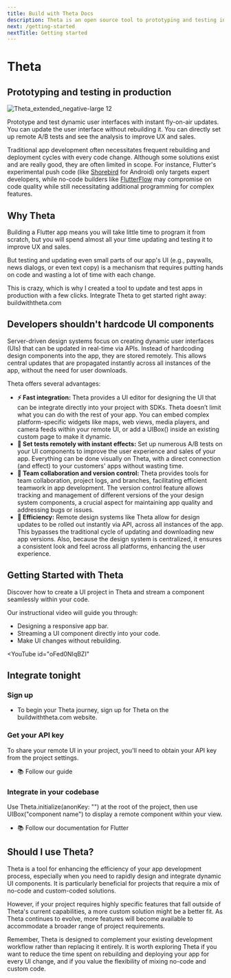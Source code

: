 ```yaml
---
title: Build with Theta Docs
description: Theta is an open source tool to prototyping and testing in production
next: /getting-started
nextTitle: Getting started
---
```


# Theta

## Prototyping and testing in production

![Theta_extended_negative-large 12](https://github.com/buildwiththeta/buildwiththeta/assets/49411143/ec0a50fc-e946-4750-95c5-1af84776f461)

Prototype and test dynamic user interfaces with instant fly-on-air updates. You can update the user interface without rebuilding it. You can directly set up remote A/B tests and see the analysis to improve UX and sales.

Traditional app development often necessitates frequent rebuilding and deployment cycles with every code change. Although some solutions exist and are really good, they are often limited in scope. For instance, Flutter's experimental push code (like [Shorebird](https://shorebird.dev) for Android) only targets expert developers, while no-code builders like [FlutterFlow](https://flutterflow.io) may compromise on code quality while still necessitating additional programming for complex features.

## Why Theta

Building a Flutter app means you will take little time to program it from scratch, but you will spend almost all your time updating and testing it to improve UX and sales.

But testing and updating even small parts of our app's UI (e.g., paywalls, news dialogs, or even text copy) is a mechanism that requires putting hands on code and wasting a lot of time with each change.

This is crazy, which is why I created a tool to update and test apps in production with a few clicks. Integrate Theta to get started right away: buildwiththeta.com

## Developers shouldn't hardcode UI components

Server-driven design systems focus on creating dynamic user interfaces (UIs) that can be updated in real-time via APIs. Instead of hardcoding design components into the app, they are stored remotely. This allows central updates that are propagated instantly across all instances of the app, without the need for user downloads.

Theta offers several advantages:

- **⚡️ Fast integration:** Theta provides a UI editor for designing the UI that can be integrate directly into your project with SDKs. Theta doesn’t limit what you can do with the rest of your app. You can embed complex platform-specific widgets like maps, web views, media players, and camera feeds within your remote UI, or add a UIBox() inside an existing custom page to make it dynamic.
- **🔀 Set tests remotely with instant effects:** Set up numerous A/B tests on your UI components to improve the user experience and sales of your app. Everything can be done visually on Theta, with a direct connection (and effect) to your customers' apps without wasting time.
- **🧋 Team collaboration and version control:** Theta provides tools for team collaboration, project logs, and branches, facilitating efficient teamwork in app development. The version control feature allows tracking and management of different versions of the your design system components, a crucial aspect for maintaining app quality and addressing bugs or issues.
- **💫 Efficiency:** Remote design systems like Theta allow for design updates to be rolled out instantly via API, across all instances of the app. This bypasses the traditional cycle of updating and downloading new app versions. Also, because the design system is centralized, it ensures a consistent look and feel across all platforms, enhancing the user experience.

## Getting Started with Theta

Discover how to create a UI project in Theta and stream a component seamlessly within your code.

Our instructional video will guide you through:

- Designing a responsive app bar.
- Streaming a UI component directly into your code.
- Make UI changes without rebuilding.

<YouTube id="oFed0NIqBZI" 

## Integrate tonight

### Sign up

- To begin your Theta journey, sign up for Theta on the buildwiththeta.com website.

### Get your API key

To share your remote UI in your project, you'll need to obtain your API key from the project settings.
- 📚 Follow our guide

### Integrate in your codebase

Use Theta.initialize(anonKey: "") at the root of the project, then use UIBox("component name") to display a remote component within your view.
- 📚 Follow our documentation for Flutter

## Should I use Theta?

Theta is a tool for enhancing the efficiency of your app development process, especially when you need to rapidly design and integrate dynamic UI components. It is particularly beneficial for projects that require a mix of no-code and custom-coded solutions. 

However, if your project requires highly specific features that fall outside of Theta's current capabilities, a more custom solution might be a better fit. As Theta continues to evolve, more features will become available to accommodate a broader range of project requirements. 

Remember, Theta is designed to complement your existing development workflow rather than replacing it entirely. It is worth exploring Theta if you want to reduce the time spent on rebuilding and deploying your app for every UI change, and if you value the flexibility of mixing no-code and custom code.

